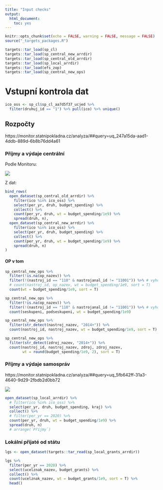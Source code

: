 ```yaml
---
title: "Input checks"
output: 
  html_document:
    toc: yes
---
```


```r
knitr::opts_chunk$set(echo = FALSE, warning = FALSE, message = FALSE)
source("_targets_packages.R")
```

```r
targets::tar_load(sp_cl)
targets::tar_load(sp_central_new_arrdir)
targets::tar_load(sp_central_old_arrdir)
targets::tar_load(sp_local_arrdir)
targets::tar_load(efs_zop)
targets::tar_load(sp_central_new_ops)
```

# Vstupní kontrola dat {.tabset}

```r
ico_oss <- sp_cl$sp_cl_aa7d5f37_ucjed %>% 
  filter(druhuj_id == "1") %>% pull(ico) %>% unique()
```

## Rozpočty

https://monitor.statnipokladna.cz/analyza/##query=uq_247a15da-aad1-4ddb-889d-6b8b76dd4a61

### Příjmy a výdaje centrální

Podle Monitoru:

![](site/images/monitor-soucty-sr.png)

Z dat:

```r
bind_rows(
  open_dataset(sp_central_old_arrdir) %>% 
    filter(ico %in% ico_oss) %>%
    select(per_yr, druh, budget_spending) %>% 
    collect() %>% 
    count(per_yr, druh, wt = budget_spending/1e9) %>% 
    spread(druh, n),
  open_dataset(sp_central_new_arrdir) %>% 
    filter(ico %in% ico_oss) %>%
    select(per_yr, druh, budget_spending) %>% 
    collect() %>% 
    count(per_yr, druh, wt = budget_spending/1e9) %>% 
    spread(druh, n)
)
```

#### OP v tom

```r
sp_central_new_ops %>% 
  filter(!is.na(op_nazev)) %>% 
  filter(!(nastroj_id == "110" & nastrojanal_id != "11001")) %>% # vyhodit přeshraničku kromě ČR-PL pro srovnatelnost
  # count(nastroj_id, op_nazev, wt = budget_spending/1e9, sort = T)
  count(wt = budget_spending/1e9, sort = T)
```


```r
sp_central_new_ops %>% 
  filter(!is.na(op_nazev)) %>% 
  filter(!(nastroj_id == "110" & nastrojanal_id != "11001")) %>% # vyhodit přeshraničku kromě ČR-PL pro srovnatelnost
  count(seskupeni, podseskupeni, wt = budget_spending/1e9)
```


```r
sp_central_new_ops %>% 
  filter(str_detect(nastroj_nazev, "2014+")) %>% 
  count(nastroj_id, nastroj_nazev, wt = budget_spending/1e9, sort = T)
```


```r
sp_central_new_ops %>% 
  filter(str_detect(zdroj_nazev, "2014+")) %>% 
  count(nastroj_id, nastroj_nazev, zdroj, zdroj_nazev,
        wt = round(budget_spending/1e9, 2), sort = T)
```


### Příjmy a výdaje samospráv 

https://monitor.statnipokladna.cz/analyza/##query=uq_5fb642ff-31a3-4640-9d29-2fbdb2d0bb72

![](site/images/monitor_lokalni.png)

```r
open_dataset(sp_local_arrdir) %>% 
  # filter(ico %in% ico_oss) %>%
  select(per_yr, druh, budget_spending, kraj) %>% 
  collect() %>% 
  # filter(per_yr == 2020) %>% 
  count(per_yr, druh, wt = budget_spending/1e9) %>% 
  spread(druh, n) 
  # arrange(`Příjmy`)
```

### Lokální přijaté od státu

```r
lgs <- open_dataset(targets::tar_read(sp_local_grants_arrdir))

lgs %>% 
  filter(per_yr == 2020) %>% 
  select(ucelznak_nazev, budget_grants) %>% 
  collect() %>% 
  count(ucelznak_nazev, wt = budget_grants/1e9, sort = T) %>% 
  head()
```



